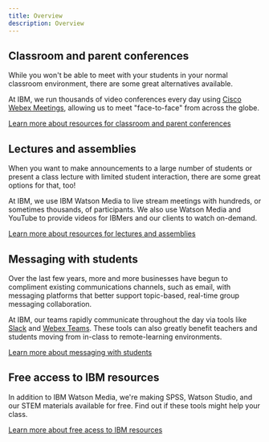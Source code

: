 ```yaml
---
title: Overview
description: Overview
---
```


<Row className="title-with-text">
  <Column colMd={2} colLg={4}>

## Classroom and parent conferences

  </Column>
  <Column colMd={6} colLg={8}>

While you won't be able to meet with your students in your normal classroom environment, there are some great alternatives available.

At IBM, we run thousands of video conferences every day using [Cisco Webex Meetings](https://www.webex.com/webexremoteedu.html), allowing us to meet "face-to-face" from across the globe.

[Learn more about resources for classroom and parent conferences](/tools-and-resources/classroom-and-parent-resources)

  </Column>
</Row>
<Row className="title-with-text">
  <Column colMd={2} colLg={4}>

## Lectures and assemblies

  </Column>
  <Column colMd={6} colLg={8}>

When you want to make announcements to a large number of students or present a class lecture with limited student interaction, there are some great options for that, too!

At IBM, we use IBM Watson Media to live stream meetings with hundreds, or sometimes thousands, of participants. We also use Watson Media and YouTube to provide videos for IBMers and our clients to watch on-demand.

[Learn more about resources for lectures and assemblies](/tools-and-resources/lectures-and-assemblies)

  </Column>
</Row>
<Row className="title-with-text">
  <Column colMd={2} colLg={4}>

## Messaging with students

  </Column>
  <Column colMd={6} colLg={8}>

Over the last few years, more and more businesses have begun to compliment existing communications channels, such as email, with messaging platforms that better support topic-based, real-time group messaging collaboration.

At IBM, our teams rapidly communicate throughout the day via tools like [Slack](https://slack.com/pricing/free) and [Webex Teams](https://www.webex.com/pricing/index.html). These tools can also greatly benefit teachers and students moving from in-class to remote-learning environments.

[Learn more about messaging with students](/tools-and-resources/mesaging-with-students)

  </Column>
</Row>
<Row className="title-with-text">
  <Column colMd={2} colLg={4}>

## Free access to IBM resources

</Column>
  <Column colMd={6} colLg={8}>

In addition to IBM Watson Media, we're making SPSS, Watson Studio, and our STEM materials available for free. Find out if these tools might help your class.

[Learn more about free acess to IBM resources](/tools-and-resources/ibm-resources)

  </Column>
</Row>
